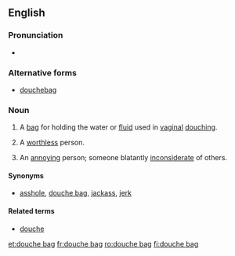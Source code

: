 ==English==

===Pronunciation===
* {{a|UK|US}} {{IPA|/ˈduːʃ ˌbæɡ/}}

===Alternative forms===
* [[douchebag]]

===Noun===
{{en-noun|head=[[douche]] [[bag]]}}

# A [[bag]] for holding the water or [[fluid]] used in [[vaginal]] [[douching]].
# {{context|idiomatic|vulgar|pejorative|lang=en}} A [[worthless]] person.
# {{context|idiomatic|vulgar|pejorative|lang=en}} An [[annoy]]ing person; someone blatantly [[inconsiderate]] of others.

====Synonyms====
* {{sense|annoying, inconsiderate person}} [[asshole]], [[douche bag]], [[jackass]], [[jerk]]

====Related terms====
* [[douche]]

[[et:douche bag]]
[[fr:douche bag]]
[[ro:douche bag]]
[[fi:douche bag]]